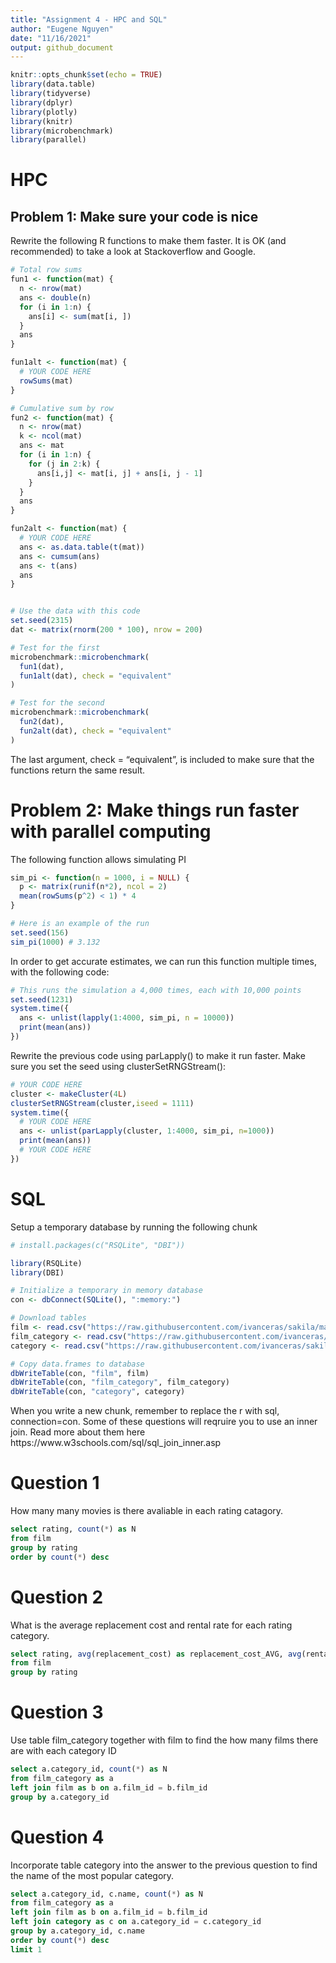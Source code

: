 ```yaml
---
title: "Assignment 4 - HPC and SQL"
author: "Eugene Nguyen"
date: "11/16/2021"
output: github_document
---
```


```r
knitr::opts_chunk$set(echo = TRUE)
library(data.table)
library(tidyverse)
library(dplyr)
library(plotly)
library(knitr)
library(microbenchmark)
library(parallel)
```

# HPC

## Problem 1: Make sure your code is nice

Rewrite the following R functions to make them faster. It is OK (and recommended) to take a look at Stackoverflow and Google.

```r
# Total row sums
fun1 <- function(mat) {
  n <- nrow(mat)
  ans <- double(n) 
  for (i in 1:n) {
    ans[i] <- sum(mat[i, ])
  }
  ans
}

fun1alt <- function(mat) {
  # YOUR CODE HERE
  rowSums(mat)
}

# Cumulative sum by row
fun2 <- function(mat) {
  n <- nrow(mat)
  k <- ncol(mat)
  ans <- mat
  for (i in 1:n) {
    for (j in 2:k) {
      ans[i,j] <- mat[i, j] + ans[i, j - 1]
    }
  }
  ans
}

fun2alt <- function(mat) {
  # YOUR CODE HERE
  ans <- as.data.table(t(mat))
  ans <- cumsum(ans)
  ans <- t(ans)
  ans
}


# Use the data with this code
set.seed(2315)
dat <- matrix(rnorm(200 * 100), nrow = 200)

# Test for the first
microbenchmark::microbenchmark(
  fun1(dat),
  fun1alt(dat), check = "equivalent"
)

# Test for the second
microbenchmark::microbenchmark(
  fun2(dat),
  fun2alt(dat), check = "equivalent"
)
```

The last argument, check = “equivalent”, is included to make sure that the functions return the same result.

# Problem 2: Make things run faster with parallel computing

The following function allows simulating PI

```r
sim_pi <- function(n = 1000, i = NULL) {
  p <- matrix(runif(n*2), ncol = 2)
  mean(rowSums(p^2) < 1) * 4
}

# Here is an example of the run
set.seed(156)
sim_pi(1000) # 3.132
```


In order to get accurate estimates, we can run this function multiple times, with the following code:

```r
# This runs the simulation a 4,000 times, each with 10,000 points
set.seed(1231)
system.time({
  ans <- unlist(lapply(1:4000, sim_pi, n = 10000))
  print(mean(ans))
})
```


Rewrite the previous code using parLapply() to make it run faster. Make sure you set the seed using clusterSetRNGStream():

```r
# YOUR CODE HERE
cluster <- makeCluster(4L)
clusterSetRNGStream(cluster,iseed = 1111)
system.time({
  # YOUR CODE HERE
  ans <- unlist(parLapply(cluster, 1:4000, sim_pi, n=1000))
  print(mean(ans))
  # YOUR CODE HERE
})
```


# SQL

Setup a temporary database by running the following chunk

```r
# install.packages(c("RSQLite", "DBI"))

library(RSQLite)
library(DBI)

# Initialize a temporary in memory database
con <- dbConnect(SQLite(), ":memory:")

# Download tables
film <- read.csv("https://raw.githubusercontent.com/ivanceras/sakila/master/csv-sakila-db/film.csv")
film_category <- read.csv("https://raw.githubusercontent.com/ivanceras/sakila/master/csv-sakila-db/film_category.csv")
category <- read.csv("https://raw.githubusercontent.com/ivanceras/sakila/master/csv-sakila-db/category.csv")

# Copy data.frames to database
dbWriteTable(con, "film", film)
dbWriteTable(con, "film_category", film_category)
dbWriteTable(con, "category", category)
```

When you write a new chunk, remember to replace the r with sql, connection=con. Some of these questions will reqruire you to use an inner join. Read more about them here https://www.w3schools.com/sql/sql_join_inner.asp


# Question 1

How many many movies is there avaliable in each rating catagory.

```sql
select rating, count(*) as N
from film
group by rating
order by count(*) desc
```

# Question 2

What is the average replacement cost and rental rate for each rating category.

```sql
select rating, avg(replacement_cost) as replacement_cost_AVG, avg(rental_rate) as rental_rate_AVG
from film
group by rating
```

# Question 3

Use table film_category together with film to find the how many films there are with each category ID

```sql
select a.category_id, count(*) as N
from film_category as a
left join film as b on a.film_id = b.film_id
group by a.category_id
```


# Question 4

Incorporate table category into the answer to the previous question to find the name of the most popular category.

```sql
select a.category_id, c.name, count(*) as N
from film_category as a
left join film as b on a.film_id = b.film_id
left join category as c on a.category_id = c.category_id
group by a.category_id, c.name
order by count(*) desc
limit 1
```

